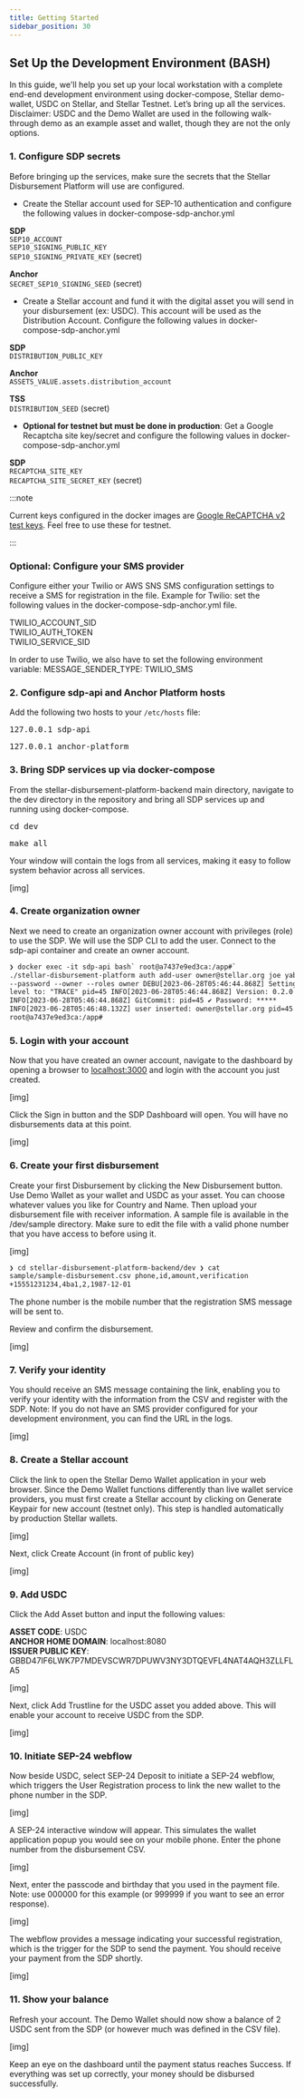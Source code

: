 ```yaml
---
title: Getting Started
sidebar_position: 30
---
```


## Set Up the Development Environment (BASH)

In this guide, we'll help you set up your local workstation with a complete end-end development environment using docker-compose, Stellar demo-wallet, USDC on Stellar, and Stellar Testnet. Let’s bring up all the services. Disclaimer: USDC and the Demo Wallet are used in the following walk-through demo as an example asset and wallet, though they are not the only options.

### 1. Configure SDP secrets

Before bringing up the services, make sure the secrets that the Stellar Disbursement Platform will use are configured.

- Create the Stellar account used for SEP-10 authentication and configure the following values in docker-compose-sdp-anchor.yml

**SDP**  
`SEP10_ACCOUNT`  
`SEP10_SIGNING_PUBLIC_KEY`  
`SEP10_SIGNING_PRIVATE_KEY` (secret)

**Anchor**  
`SECRET_SEP10_SIGNING_SEED` (secret)

- Create a Stellar account and fund it with the digital asset you will send in your disbursement (ex: USDC). This account will be used as the Distribution Account. Configure the following values in docker-compose-sdp-anchor.yml

**SDP**  
`DISTRIBUTION_PUBLIC_KEY`

**Anchor**  
`ASSETS_VALUE.assets.distribution_account`

**TSS**  
`DISTRIBUTION_SEED` (secret)

- **Optional for testnet but must be done in production**: Get a Google Recaptcha site key/secret and configure the following values in docker-compose-sdp-anchor.yml

**SDP**  
`RECAPTCHA_SITE_KEY`  
`RECAPTCHA_SITE_SECRET_KEY` (secret)

:::note

Current keys configured in the docker images are [Google ReCAPTCHA v2 test keys](https://developers.google.com/recaptcha/docs/faq#id-like-to-run-automated-tests-with-recaptcha.-what-should-i-do). Feel free to use these for testnet.

:::

### **Optional**: Configure your SMS provider

Configure either your Twilio or AWS SNS SMS configuration settings to receive a SMS for registration in the file. Example for Twilio: set the following values in the docker-compose-sdp-anchor.yml file.

TWILIO_ACCOUNT_SID  
TWILIO_AUTH_TOKEN  
TWILIO_SERVICE_SID

In order to use Twilio, we also have to set the following environment variable: MESSAGE_SENDER_TYPE: TWILIO_SMS

### 2. Configure sdp-api and Anchor Platform hosts

Add the following two hosts to your `/etc/hosts` file:

<pre class="prettyprint">127.0.0.1 sdp-api</pre>

<pre class="prettyprint">127.0.0.1 anchor-platform</pre>

### 3. Bring SDP services up via docker-compose

From the stellar-disbursement-platform-backend main directory, navigate to the dev directory in the repository and bring all SDP services up and running using docker-compose.

<pre class="prettyprint">cd dev</pre>

<pre class="prettyprint">make all</pre>

Your window will contain the logs from all services, making it easy to follow system behavior across all services.

[img]

### 4. Create organization owner

Next we need to create an organization owner account with privileges (role) to use the SDP. We will use the SDP CLI to add the user. Connect to the sdp-api container and create an owner account.

<CodeExample>

```html
❯ docker exec -it sdp-api bash` root@a7437e9ed3ca:/app#`
./stellar-disbursement-platform auth add-user owner@stellar.org joe yabuki
--password --owner --roles owner DEBU[2023-06-28T05:46:44.868Z] Setting log
level to: "TRACE" pid=45 INFO[2023-06-28T05:46:44.868Z] Version: 0.2.0 pid=45
INFO[2023-06-28T05:46:44.868Z] GitCommit: pid=45 ✔ Password: *****
INFO[2023-06-28T05:46:48.132Z] user inserted: owner@stellar.org pid=45
root@a7437e9ed3ca:/app#
```

</CodeExample>

### 5. Login with your account

Now that you have created an owner account, navigate to the dashboard by opening a browser to [localhost:3000](http://localhost:3000/) and login with the account you just created.

[img]

Click the Sign in button and the SDP Dashboard will open. You will have no disbursements data at this point.

[img]

### 6. Create your first disbursement

Create your first Disbursement by clicking the New Disbursement button. Use Demo Wallet as your wallet and USDC as your asset. You can choose whatever values you like for Country and Name. Then upload your disbursement file with receiver information. A sample file is available in the /dev/sample directory. Make sure to edit the file with a valid phone number that you have access to before using it.

[img]

<CodeExample>

```html
❯ cd stellar-disbursement-platform-backend/dev ❯ cat
sample/sample-disbursement.csv phone,id,amount,verification
+15551231234,4ba1,2,1987-12-01
```

</CodeExample>

The phone number is the mobile number that the registration SMS message will be sent to.

Review and confirm the disbursement.

[img]

### 7. Verify your identity

You should receive an SMS message containing the link, enabling you to verify your identity with the information from the CSV and register with the SDP. Note: If you do not have an SMS provider configured for your development environment, you can find the URL in the logs.

[img]

### 8. Create a Stellar account

Click the link to open the Stellar Demo Wallet application in your web browser. Since the Demo Wallet functions differently than live wallet service providers, you must first create a Stellar account by clicking on Generate Keypair for new account (testnet only). This step is handled automatically by production Stellar wallets.

[img]

Next, click Create Account (in front of public key)

[img]

### 9. Add USDC

Click the Add Asset button and input the following values:

**ASSET CODE**: USDC  
**ANCHOR HOME DOMAIN**: localhost:8080  
**ISSUER PUBLIC KEY**: GBBD47IF6LWK7P7MDEVSCWR7DPUWV3NY3DTQEVFL4NAT4AQH3ZLLFLA5

[img]

Next, click Add Trustline for the USDC asset you added above. This will enable your account to receive USDC from the SDP.

[img]

### 10. Initiate SEP-24 webflow

Now beside USDC, select SEP-24 Deposit to initiate a SEP-24 webflow, which triggers the User Registration process to link the new wallet to the phone number in the SDP.

[img]

A SEP-24 interactive window will appear. This simulates the wallet application popup you would see on your mobile phone. Enter the phone number from the disbursement CSV.

[img]

Next, enter the passcode and birthday that you used in the payment file. Note: use 000000 for this example (or 999999 if you want to see an error response).

[img]

The webflow provides a message indicating your successful registration, which is the trigger for the SDP to send the payment. You should receive your payment from the SDP shortly.

[img]

### 11. Show your balance

Refresh your account. The Demo Wallet should now show a balance of 2 USDC sent from the SDP (or however much was defined in the CSV file).

[img]

Keep an eye on the dashboard until the payment status reaches Success. If everything was set up correctly, your money should be disbursed successfully.
